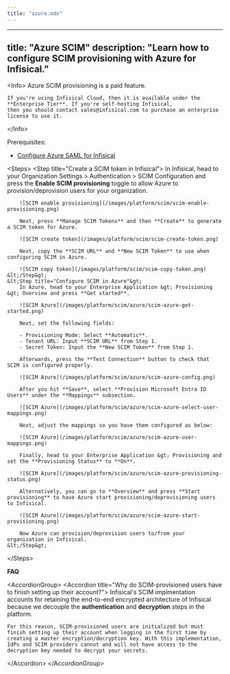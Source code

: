 ```yaml
---
title: "azure.mdx"
---
```


---
title: "Azure SCIM"
description: "Learn how to configure SCIM provisioning with Azure for Infisical."
---

&lt;Info&gt;
    Azure SCIM provisioning is a paid feature.
    
    If you're using Infisical Cloud, then it is available under the **Enterprise Tier**. If you're self-hosting Infisical,
    then you should contact sales@infisical.com to purchase an enterprise license to use it.
&lt;/Info&gt;

Prerequisites:
- [Configure Azure SAML for Infisical](/documentation/platform/sso/azure)

&lt;Steps&gt;
    &lt;Step title="Create a SCIM token in Infisical"&gt;
        In Infisical, head to your Organization Settings &gt; Authentication &gt; SCIM Configuration and
        press the **Enable SCIM provisioning** toggle to allow Azure to provision/deprovision users for your organization.
        
        ![SCIM enable provisioning](/images/platform/scim/scim-enable-provisioning.png)
        
        Next, press **Manage SCIM Tokens** and then **Create** to generate a SCIM token for Azure.
        
        ![SCIM create token](/images/platform/scim/scim-create-token.png)
        
        Next, copy the **SCIM URL** and **New SCIM Token** to use when configuring SCIM in Azure.
        
        ![SCIM copy token](/images/platform/scim/scim-copy-token.png)
    &lt;/Step&gt;
    &lt;Step title="Configure SCIM in Azure"&gt;
        In Azure, head to your Enterprise Application &gt; Provisioning &gt; Overview and press **Get started**.
        
        ![SCIM Azure](/images/platform/scim/azure/scim-azure-get-started.png)

        Next, set the following fields:
        
        - Provisioning Mode: Select **Automatic**.
        - Tenant URL: Input **SCIM URL** from Step 1.
        - Secret Token: Input the **New SCIM Token** from Step 1.
        
        Afterwards, press the **Test Connection** button to check that SCIM is configured properly.
        
        ![SCIM Azure](/images/platform/scim/azure/scim-azure-config.png)
        
        After you hit **Save**, select **Provision Microsoft Entra ID Users** under the **Mappings** subsection.
        
        ![SCIM Azure](/images/platform/scim/azure/scim-azure-select-user-mappings.png)
        
        Next, adjust the mappings so you have them configured as below:
        
        ![SCIM Azure](/images/platform/scim/azure/scim-azure-user-mappings.png)

        Finally, head to your Enterprise Application &gt; Provisioning and set the **Provisioning Status** to **On**.
        
        ![SCIM Azure](/images/platform/scim/azure/scim-azure-provisioning-status.png)
        
        Alternatively, you can go to **Overview** and press **Start provisioning** to have Azure start provisioning/deprovisioning users to Infisical.
        
        ![SCIM Azure](/images/platform/scim/azure/scim-azure-start-provisioning.png)
        
        Now Azure can provision/deprovision users to/from your organization in Infisical.
    &lt;/Step&gt;
&lt;/Steps&gt;

**FAQ**

&lt;AccordionGroup&gt;
&lt;Accordion title="Why do SCIM-provisioned users have to finish setting up their account?"&gt;
    Infisical's SCIM implmentation accounts for retaining the end-to-end encrypted architecture of Infisical because we decouple the **authentication** and **decryption** steps in the platform. 
    
    For this reason, SCIM-provisioned users are initialized but must finish setting up their account when logging in the first time by creating a master encryption/decryption key. With this implementation, IdPs and SCIM providers cannot and will not have access to the decryption key needed to decrypt your secrets.
&lt;/Accordion&gt;
&lt;/AccordionGroup&gt;